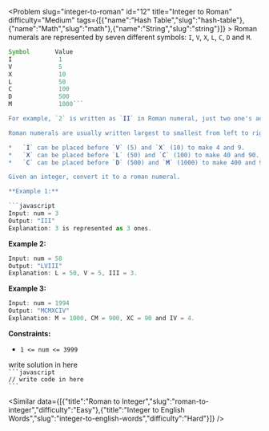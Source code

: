 
<Problem slug="integer-to-roman" id="12" title="Integer to Roman" difficulty="Medium" tags={[{"name":"Hash Table","slug":"hash-table"},{"name":"Math","slug":"math"},{"name":"String","slug":"string"}]} >
    Roman numerals are represented by seven different symbols: `I`, `V`, `X`, `L`, `C`, `D` and `M`.

```javascript 
Symbol       Value
I             1
V             5
X             10
L             50
C             100
D             500
M             1000```

For example, `2` is written as `II` in Roman numeral, just two one's added together. `12` is written as `XII`, which is simply `X + II`. The number `27` is written as `XXVII`, which is `XX + V + II`.

Roman numerals are usually written largest to smallest from left to right. However, the numeral for four is not `IIII`. Instead, the number four is written as `IV`. Because the one is before the five we subtract it making four. The same principle applies to the number nine, which is written as `IX`. There are six instances where subtraction is used:

*   `I` can be placed before `V` (5) and `X` (10) to make 4 and 9. 
*   `X` can be placed before `L` (50) and `C` (100) to make 40 and 90. 
*   `C` can be placed before `D` (500) and `M` (1000) to make 400 and 900.

Given an integer, convert it to a roman numeral.

**Example 1:**

```javascript 
Input: num = 3
Output: "III"
Explanation: 3 is represented as 3 ones.
```

**Example 2:**

```javascript 
Input: num = 58
Output: "LVIII"
Explanation: L = 50, V = 5, III = 3.
```

**Example 3:**

```javascript 
Input: num = 1994
Output: "MCMXCIV"
Explanation: M = 1000, CM = 900, XC = 90 and IV = 4.
```

**Constraints:**

*   `1 <= num <= 3999`
</Problem >

<Solution>
write solution in here
</Solution>

<Code>
```javascript
// write code in here
```
</Code>

<Similar data={[{"title":"Roman to Integer","slug":"roman-to-integer","difficulty":"Easy"},{"title":"Integer to English Words","slug":"integer-to-english-words","difficulty":"Hard"}]} />
